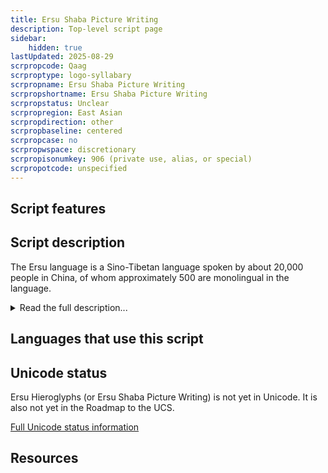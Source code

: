 ```yaml
---
title: Ersu Shaba Picture Writing
description: Top-level script page
sidebar:
    hidden: true
lastUpdated: 2025-08-29
scrpropcode: Qaag
scrproptype: logo-syllabary
scrpropname: Ersu Shaba Picture Writing
scrpropshortname: Ersu Shaba Picture Writing
scrpropstatus: Unclear
scrpropregion: East Asian
scrpropdirection: other
scrpropbaseline: centered
scrpropcase: no
scrpropwspace: discretionary
scrpropisonumkey: 906 (private use, alias, or special)
scrpropotcode: unspecified
---
```



## Script features

<ScriptInfo />

## Script description

The Ersu language is a Sino-Tibetan language spoken by about 20,000 people in China, of whom approximately 500 are monolingual in the language.

<details>
<summary>Read the full description...</summary>The language is largely unwritten; it is thought that only ten people are literate in the Ersu script, called Ersu Shaba Picture Writing. It is not known how long Ersu Shaba Picture Writing has been in use; some Ersu speakers estimate ten generations, others, several tens of generations. The script was originally used by religious specialists called _shaba_ for divination and healing incantations.

The script is somewhat controversial; some linguists are quick to dismiss it as a series of drawings, while others assign it considerable importance in uniquely representing an early intermediary stage in the evolution of writing. The symbols used are mimetic, rather than phonetic, representations; that is, they represent concepts and have no phonetic content. This differentiates this writing system from a hieroglyphic system, in which conceptual _and_ phonetic elements are associated with a given symbol.

Ersu symbols tend to represent concrete nouns, rather than abstract nouns or verbs. Symbols are arranged into a composite image, with the placement of given symbols contributing to their meaning. For example, the symbol representing 'fog' is placed at the bottom left of the image to indicate fog in the morning, and at the bottom right to indicate fog in the evening.

A striking feature of the script is its use of colour to express meaning. Although less than 300 symbols are thought to be used, the scope of concepts which can be expressed in writing is much larger. Texts are written using brushes dipped in red, yellow, blue, white, black or green ink, with the meaning of a given symbol dependent on the colour in which it is written. For example, the sign called "stars and moon" means "dim; not brilliant" when written in black ink, but "shining" when written in white.

It has been suggested by Li Jingsheng that Ersu Shaba Picture Writing could be related to the Naxi Dongba script, in which colour plays a similar semantic role.

_This script is not currently recognized by [ISO 15924](http://www.unicode.org/iso15924/), but is included in ScriptSource for research purposes. If you have any information on this script, please add the information to the site. Your contributions can be a great help in refining and expanding the ISO 15924 standard._
</details>

## Languages that use this script

<WsList script='Qaag' wsMax='5' />

## Unicode status

Ersu Hieroglyphs (or Ersu Shaba Picture Writing) is not yet in Unicode. It is also not yet in the Roadmap to the UCS.


[Full Unicode status information](/scrlang/unicode/qaag-unicode)

## Resources

<ScriptResources detailSummary='seemore' />

